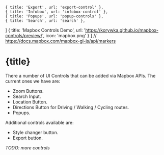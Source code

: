     { title: 'Export', url: 'export-control' },
    { title: 'Infobox', url: 'infobox-control' },
    { title: 'Popups', url: 'popup-controls' },
    { title: 'Search', url: 'search' },
]
    { title: 'Mapbox Controls Demo', url: 'https://korywka.github.io/mapbox-controls/preview/', icon: 'mapbox.png' }
] // https://docs.mapbox.com/mapbox-gl-js/api/markers

# {title}

<Backlinks backlinks={backlinks}/>

There a number of UI Controls that can be added via Mapbox APIs. The current ones we have are:

- Zoom Buttons.
- Search Input.
- Location Button.
- Directions Button for Driving / Walking / Cycling routes.
- Popups.

Additional controls available are: 

- Style changer button.
- Export button.

*TODO: more controls*
